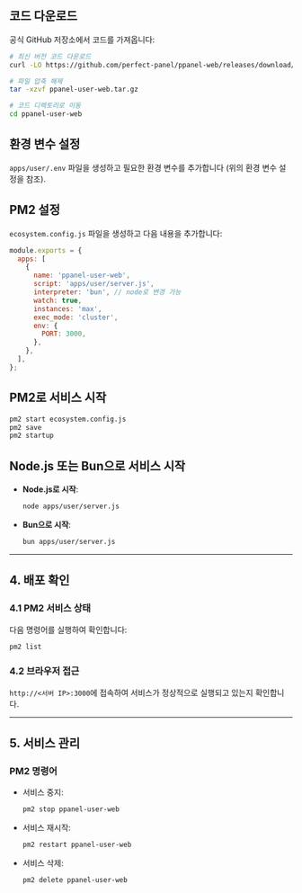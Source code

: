 ## 코드 다운로드

공식 GitHub 저장소에서 코드를 가져옵니다:

```bash
# 최신 버전 코드 다운로드
curl -LO https://github.com/perfect-panel/ppanel-web/releases/download/v1.0.0/ppanel-user-web.tar.gz

# 파일 압축 해제
tar -xzvf ppanel-user-web.tar.gz

# 코드 디렉토리로 이동
cd ppanel-user-web
```

## 환경 변수 설정

`apps/user/.env` 파일을 생성하고 필요한 환경 변수를 추가합니다 (위의 환경 변수 설정을 참조).

## PM2 설정

`ecosystem.config.js` 파일을 생성하고 다음 내용을 추가합니다:

```javascript
module.exports = {
  apps: [
    {
      name: 'ppanel-user-web',
      script: 'apps/user/server.js',
      interpreter: 'bun', // node로 변경 가능
      watch: true,
      instances: 'max',
      exec_mode: 'cluster',
      env: {
        PORT: 3000,
      },
    },
  ],
};
```

## PM2로 서비스 시작

```bash
pm2 start ecosystem.config.js
pm2 save
pm2 startup
```

## Node.js 또는 Bun으로 서비스 시작

- **Node.js로 시작**:

  ```bash
  node apps/user/server.js
  ```

- **Bun으로 시작**:

  ```bash
  bun apps/user/server.js
  ```

---

## **4. 배포 확인**

### **4.1 PM2 서비스 상태**

다음 명령어를 실행하여 확인합니다:

```bash
pm2 list
```

### **4.2 브라우저 접근**

`http://<서버 IP>:3000`에 접속하여 서비스가 정상적으로 실행되고 있는지 확인합니다.

---

## **5. 서비스 관리**

### **PM2 명령어**

- 서비스 중지:

  ```bash
  pm2 stop ppanel-user-web
  ```

- 서비스 재시작:

  ```bash
  pm2 restart ppanel-user-web
  ```

- 서비스 삭제:

  ```bash
  pm2 delete ppanel-user-web
  ```



<Giscus />
